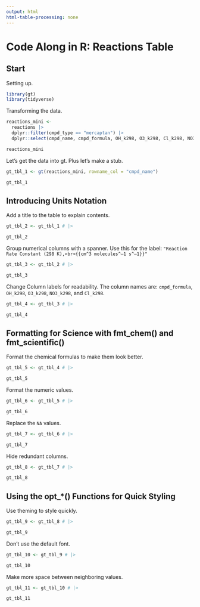 ```yaml
---
output: html
html-table-processing: none
---
```


# Code Along in R: Reactions Table

## Start

Setting up.

```r
library(gt)
library(tidyverse)
```

Transforming the data.

```r
reactions_mini <-
  reactions |>
  dplyr::filter(cmpd_type == "mercaptan") |>
  dplyr::select(cmpd_name, cmpd_formula, OH_k298, O3_k298, Cl_k298, NO3_k298)

reactions_mini
```

Let's get the data into gt. Plus let's make a stub.

```r
gt_tbl_1 <- gt(reactions_mini, rowname_col = "cmpd_name")

gt_tbl_1
```

## Introducing Units Notation

Add a title to the table to explain contents.

```r
gt_tbl_2 <- gt_tbl_1 # |> 

gt_tbl_2
```

Group numerical columns with a spanner. Use this for the label:
`"Reaction Rate Constant (298 K),<br>{{cm^3 molecules^–1 s^–1}}"`

```r
gt_tbl_3 <- gt_tbl_2 # |>

gt_tbl_3
```

Change Column labels for readability. The column names are:
`cmpd_formula`, `OH_k298`, `O3_k298`, `NO3_k298`, and `Cl_k298`.

```r
gt_tbl_4 <- gt_tbl_3 # |>

gt_tbl_4
```

## Formatting for Science with fmt_chem() and fmt_scientific()

Format the chemical formulas to make them look better.

```r
gt_tbl_5 <- gt_tbl_4 # |>

gt_tbl_5
```

Format the numeric values.

```r
gt_tbl_6 <- gt_tbl_5 # |>

gt_tbl_6
```

Replace the `NA` values.

```r
gt_tbl_7 <- gt_tbl_6 # |>

gt_tbl_7
```

Hide redundant columns.

```r
gt_tbl_8 <- gt_tbl_7 # |>

gt_tbl_8
```

## Using the opt_*() Functions for Quick Styling

Use theming to style quickly.

```r
gt_tbl_9 <- gt_tbl_8 # |>

gt_tbl_9
```

Don't use the default font.

```r
gt_tbl_10 <- gt_tbl_9 # |>

gt_tbl_10
```

Make more space between neighboring values.

```r
gt_tbl_11 <- gt_tbl_10 # |>

gt_tbl_11
```
